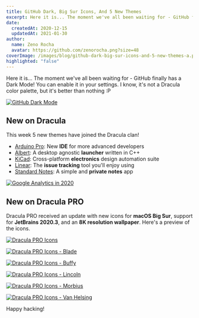 ```yaml
---
title: GitHub Dark, Big Sur Icons, And 5 New Themes
excerpt: Here it is... The moment we've all been waiting for - GitHub finally has a Dark Mode! You can enable it in your settings. I know, it's not a Dracula color palette, but it's better than nothing :P
date:
  createdAt: 2020-12-15
  updatedAt: 2021-01-30
author:
  name: Zeno Rocha
  avatar: https://github.com/zenorocha.png?size=48
coverImage: /images/blog/github-dark-big-sur-icons-and-5-new-themes-a.png
highlighted: "false"
---
```


Here it is... The moment we've all been waiting for - GitHub finally has a Dark Mode! You can enable it in your settings. I know, it's not a Dracula color palette, but it's better than nothing :P

[![GitHub Dark Mode](/images/blog/github-dark-big-sur-icons-and-5-new-themes-a.png)](https://github.com/settings/appearance)

## New on Dracula

This week 5 new themes have joined the Dracula clan!

- [Arduino Pro](/arduino-pro-ide): New **IDE** for more advanced developers
- [Albert](/albert): A desktop agnostic **launcher** written in C++
- [KiCad](/kicad): Cross-platform **electronics** design automation suite
- [Linear](/linear): The **issue tracking** tool you'll enjoy using
- [Standard Notes](/standard-notes): A simple and **private notes** app

[![Google Analytics in 2020](/images/blog/github-dark-big-sur-icons-and-5-new-themes-b.png)](/standard-notes)

## New on Dracula PRO

Dracula PRO received an update with new icons for **macOS Big Sur**, support for **JetBrains 2020.3**, and an **8K resolution wallpaper**. Here's a preview of the icons.

[![Dracula PRO Icons](/images/blog/github-dark-big-sur-icons-and-5-new-themes-c.jpg)](/pro)

[![Dracula PRO Icons - Blade](/images/blog/github-dark-big-sur-icons-and-5-new-themes-d.jpg)](/pro)

[![Dracula PRO Icons - Buffy](/images/blog/github-dark-big-sur-icons-and-5-new-themes-e.jpg)](/pro)

[![Dracula PRO Icons - Lincoln](/images/blog/github-dark-big-sur-icons-and-5-new-themes-f.jpg)](/pro)

[![Dracula PRO Icons - Morbius](/images/blog/github-dark-big-sur-icons-and-5-new-themes-g.jpg)](/pro)

[![Dracula PRO Icons - Van Helsing](/images/blog/github-dark-big-sur-icons-and-5-new-themes-h.jpg)](/pro)

Happy hacking!
